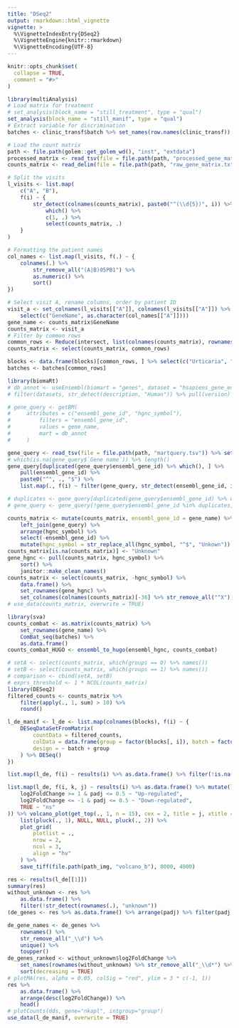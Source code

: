 ```yaml
---
title: "DSeq2"
output: rmarkdown::html_vignette
vignette: >
  %\VignetteIndexEntry{DSeq2}
  %\VignetteEngine{knitr::rmarkdown}
  %\VignetteEncoding{UTF-8}
---
```


```r
knitr::opts_chunk$set(
  collapse = TRUE,
  comment = "#>"
)
```

```r
library(multiAnalysis)
# Load matrix for treatment
# set_analysis(block_name = "still_treatment", type = "qual")
set_analysis(block_name = "still_manif", type = "qual")
# Extract variable for discrimination
batches <- clinic_transf$batch %>% set_names(row.names(clinic_transf))
```

```r
# Load the count matrix
path <- file.path(golem::get_golem_wd(), "inst", "extdata")
processed_matrix <- read_tsv(file = file.path(path, "processed_gene_matrix.tsv"))
counts_matrix <- read_delim(file = file.path(path, "raw_gene_matrix.txt"), delim = " ", skip = 1, col_names = colnames(processed_matrix))
```

```r
# Split the visits
l_visits <- list.map(
    c("A", "B"),
    f(i) ~ {
        str_detect(colnames(counts_matrix), paste0("^(\\d{5})", i)) %>%
            which() %>%
            c(1, .) %>%
            select(counts_matrix, .)
    }
)

# Formatting the patient names
col_names <- list.map(l_visits, f(.) ~ {
    colnames(.) %>%
        str_remove_all("(A|B)05PB1") %>%
        as.numeric() %>%
        sort()
})

# Select visit A, rename columns, order by patient ID
visit_a <- set_colnames(l_visits[["A"]], colnames(l_visits[["A"]]) %>% str_replace_all(paste0("0?(\\d{4})(A|B)05PB1"), "\\1")) %>%
    select(c("GeneName", as.character(col_names[["A"]])))
gene_name <- counts_matrix$GeneName
counts_matrix <- visit_a
# Filter by common rows
common_rows <- Reduce(intersect, list(colnames(counts_matrix), rownames(blocks), names(batches)))
counts_matrix <- select(counts_matrix, common_rows)

blocks <- data.frame(blocks)[common_rows, ] %>% select(c("Urticaria", "Myocarditis")) # %>% select(-c(3, 6))
batches <- batches[common_rows]
```

```r
library(biomaRt)
# db_annot <- useEnsembl(biomart = "genes", dataset = "hsapiens_gene_ensembl")
# filter(datasets, str_detect(description, "Human")) %>% pull(version)

# gene_query <- getBM(
#     attributes = c("ensembl_gene_id", "hgnc_symbol"),
#         filters = "ensembl_gene_id",
#         values = gene_name,
#         mart = db_annot
#     )

gene_query <- read_tsv(file = file.path(path, "martquery.tsv")) %>% set_colnames(c("ensembl_gene_id", "hgnc_symbol"))
# which(is.na(gene_query$`Gene name`)) %>% length()
gene_query[duplicated(gene_query$ensembl_gene_id) %>% which(), ] %>%
    pull(ensembl_gene_id) %>%
    paste0("^", ., "$") %>%
    list.map(., f(i) ~ filter(gene_query, str_detect(ensembl_gene_id, i)))

# duplicates <- gene_query[duplicated(gene_query$ensembl_gene_id) %>% which(), 1]
# gene_query <- gene_query[!gene_query$ensembl_gene_id %in% duplicates, ] %>% rbind(data.frame(ensembl_gene_id = c("ENSG00000277796", "ENSG00000277768", "ENSG00000277336", "ENSG00000276085", "ENSG00000230417"), hgnc_symbol = c(rep("CCL3L1/3", 4), "LINC00595/LINC00856")))

counts_matrix <- mutate(counts_matrix, ensembl_gene_id = gene_name) %>%
    left_join(gene_query) %>%
    arrange(hgnc_symbol) %>%
    select(-ensembl_gene_id) %>%
    mutate(hgnc_symbol = str_replace_all(hgnc_symbol, "^$", "Unkown"))
counts_matrix[is.na(counts_matrix)] <- "Unknown"
gene_hgnc <- pull(counts_matrix, hgnc_symbol) %>%
    sort() %>%
    janitor::make_clean_names()
counts_matrix <- select(counts_matrix, -hgnc_symbol) %>%
    data.frame() %>%
    set_rownames(gene_hgnc) %>%
    set_colnames(colnames(counts_matrix)[-36] %>% str_remove_all("^X"))
# use_data(counts_matrix, overwrite = TRUE)
```

```r
library(sva)
counts_combat <- as.matrix(counts_matrix) %>%
    set_rownames(gene_name) %>%
    ComBat_seq(batches) %>%
    as.data.frame()
counts_combat_HUGO <- ensembl_to_hugo(ensembl_hgnc, counts_combat)
```

```r
# setA <- select(counts_matrix, which(groups == 0) %>% names())
# setB <- select(counts_matrix, which(groups == 1) %>% names())
# comparison <- cbind(setA, setB)
# exprs_threshold <- 1 * NCOL(counts_matrix)
library(DESeq2)
filtered_counts <- counts_matrix %>%
    filter(apply(., 1, sum) > 10) %>%
    round()

l_de_manif <- l_de <- list.map(colnames(blocks), f(i) ~ {
    DESeqDataSetFromMatrix(
        countData = filtered_counts,
        colData = data.frame(group = factor(blocks[, i]), batch = factor(batches)),
        design = ~ batch + group
    ) %>% DESeq()
})

list.map(l_de, f(i) ~ results(i) %>% as.data.frame() %>% filter(!is.na(padj)) %>% filter(log2FoldChange >= 1 | log2FoldChange <= -1) %>% filter(padj <= 0.05) %>% arrange(padj))

list.map(l_de, f(i, k, j) ~ results(i) %>% as.data.frame() %>% mutate(log2fc = log2FoldChange, p = padj, log10p = -log(padj, 10), name = rownames(.) %>% str_remove_all("_\\d*") %>% toupper(), Expression = case_when(
    log2FoldChange >= 1 & padj <= 0.5 ~ "Up-regulated",
    log2FoldChange <= -1 & padj <= 0.5 ~ "Down-regulated",
    TRUE ~ "ns"
)) %>% volcano_plot(get_top(., 1, n = 15), cex = 2, title = j, xtitle = expression("log"[2] * "FC"), legend = "none") + xlab("") + ylab("")) %>%
    list(pluck(., 1), NULL, NULL, pluck(., 2)) %>%
    plot_grid(
        plotlist = .,
        nrow = 2,
        ncol = 3,
        align = "hv"
    ) %>%
    save_tiff(file.path(path_img, "volcano_b"), 8000, 4000)

res <- results(l_de[[1]])
summary(res)
without_unknown <- res %>%
    as.data.frame() %>%
    filter(!str_detect(rownames(.), "unknown"))
(de_genes <- res %>% as.data.frame() %>% arrange(padj) %>% filter(padj <= 0.05))

de_gene_names <- de_genes %>%
    rownames() %>%
    str_remove_all("_\\d") %>%
    unique() %>%
    toupper()
de_genes_ranked <- without_unknown$log2FoldChange %>%
    set_names(rownames(without_unknown) %>% str_remove_all("_\\d*") %>% toupper()) %>%
    sort(decreasing = TRUE)
# plotMA(res, alpha = 0.05, colSig = "red", ylim = 3 * c(-1, 1))
res %>%
    as.data.frame() %>%
    arrange(desc(log2FoldChange)) %>%
    head()
# plotCounts(dds, gene="nkapl", intgroup="group")
use_data(l_de_manif, overwrite = TRUE)
```

